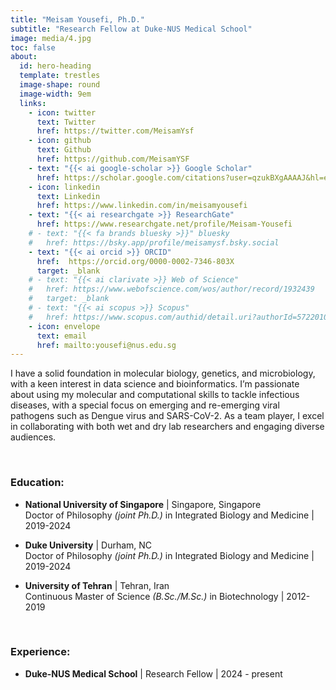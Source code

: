 ```yaml
---
title: "Meisam Yousefi, Ph.D."
subtitle: "Research Fellow at Duke-NUS Medical School"
image: media/4.jpg
toc: false
about:
  id: hero-heading
  template: trestles
  image-shape: round
  image-width: 9em
  links:
    - icon: twitter
      text: Twitter
      href: https://twitter.com/MeisamYsf
    - icon: github
      text: Github
      href: https://github.com/MeisamYSF
    - text: "{{< ai google-scholar >}} Google Scholar"
      href: https://scholar.google.com/citations?user=qzukBXgAAAAJ&hl=en
    - icon: linkedin
      text: Linkedin
      href: https://www.linkedin.com/in/meisamyousefi
    - text: "{{< ai researchgate >}} ResearchGate"
      href: https://www.researchgate.net/profile/Meisam-Yousefi
    # - text: "{{< fa brands bluesky >}}" bluesky
    #   href: https://bsky.app/profile/meisamysf.bsky.social
    - text: "{{< ai orcid >}} ORCID"
      href:  https://orcid.org/0000-0002-7346-803X
      target: _blank
    # - text: "{{< ai clarivate >}} Web of Science"
    #   href: https://www.webofscience.com/wos/author/record/1932439
    #   target: _blank
    # - text: "{{< ai scopus >}} Scopus"
    #   href: https://www.scopus.com/authid/detail.uri?authorId=57220100395
    - icon: envelope
      text: email
      href: mailto:yousefi@nus.edu.sg
---
```


::: {#hero-heading}
I have a solid foundation in molecular biology, genetics, and microbiology, with a keen interest in data science and bioinformatics. I'm passionate about using my molecular and computational skills to tackle infectious diseases, with a special focus on emerging and re-emerging viral pathogens such as Dengue virus and SARS-CoV-2. As a team player, I excel in collaborating with both wet and dry lab researchers and engaging diverse audiences.

<br />

### Education:

-   **National University of Singapore** \| Singapore, Singapore\
    Doctor of Philosophy *(joint Ph.D.)* in Integrated Biology and Medicine \| 2019-2024

-   **Duke University** \| Durham, NC\
    Doctor of Philosophy *(joint Ph.D.)* in Integrated Biology and Medicine \| 2019-2024

-   **University of Tehran** \| Tehran, Iran\
    Continuous Master of Science *(B.Sc./M.Sc.)* in Biotechnology \| 2012-2019

<br />

### Experience:

-   **Duke-NUS Medical School** \| Research Fellow \| 2024 - present
:::

